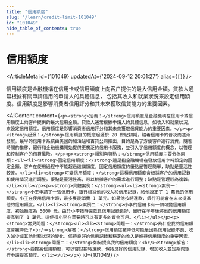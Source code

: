 ```yaml
---
title: "信用額度"
slug: "/learn/credit-limit-101049"
id: "101049"
hide_table_of_contents: true
---
```



# 信用額度

<ArticleMeta id={101049} updatedAt={'2024-09-12 20:01:27'} alias={`[]`} />
<div className='border-solid border-b border-t-0 my-4 border-[var(--ifm-color-gray-300)]' />

信用額度是金融機構在信用卡或信用額度上向客户提供的最大信用金額。貸款人通常根據有關申請信用的申請人的具體信息， 包括其收入和就業狀況來設定信用額度。信用額度是影響消費者信用評分和其未來獲取信貸能力的重要因素。

<AIContent content={`<p><strong>定義：</strong>信用額度是金融機構在信用卡或信用額度上向客户提供的最大信用金額。貸款人通常根據申請人的具體信息，如收入和就業狀況，來設定信用額度。信用額度是影響消費者信用評分和其未來獲取信貸能力的重要因素。</p><p><strong>起源：</strong>信用額度的概念起源於 20 世紀初期，隨着信用卡的普及而逐漸發展。最早的信用卡系統由美國的加油站和百貨公司推出，目的是為了方便客户進行消費。隨着時間的推移，銀行和金融機構開始提供更廣泛的信用卡服務，並引入了信用額度的概念，以管理和控制客户的借貸風險。</p><p><strong>類別與特點：</strong>信用額度主要分為兩類：<ul><li><strong>固定信用額度：</strong>這是指金融機構在發放信用卡時設定的固定金額，客户在使用過程中不能超過這個額度。固定信用額度的優點是管理簡單，缺點是靈活性較差。</li><li><strong>可變信用額度：</strong>這種信用額度會根據客户的信用記錄和使用情況進行調整。優點是靈活性高，可以根據客户的需求進行調整；缺點是管理較為複雜。</li></ul></p><p><strong>具體案例：</strong><ul><li><strong>案例一：</strong>小王申請了一張信用卡，銀行根據他的收入和信用記錄，給他設定了 1 萬元的信用額度。小王在使用信用卡時，最多隻能消費 1 萬元。如果他按時還款，銀行可能會在未來提高他的信用額度。</li><li><strong>案例二：</strong>小李的信用卡有一個可變信用額度，初始額度為 5000 元。由於小李按時還款且信用記錄良好，銀行在半年後將他的信用額度提高到了 1 萬元。這使得小李在需要時可以有更多的資金可用。</li></ul></p><p><strong>常見問題：</strong><ul><li><strong>問題一：</strong>為什麼我的信用額度會被降低？<br/><strong>解答：</strong>信用額度被降低可能是因為信用記錄不良、收入減少或其他財務狀況的變化。保持良好的信用記錄和穩定的收入是維持信用額度的重要因素。</li><li><strong>問題二：</strong>如何提高我的信用額度？<br/><strong>解答：</strong>要提高信用額度，可以嘗試按時還款、保持良好的信用記錄、增加收入並定期向銀行申請提高額度。</li></ul></p>`} id={101049} />
